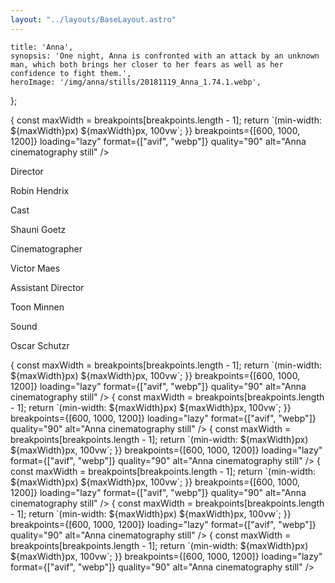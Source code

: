 ```yaml
---
layout: "../layouts/BaseLayout.astro"
---
```

    title: 'Anna',
    synopsis: 'One night, Anna is confronted with an attack by an unknown man, which both brings her closer to her fears as well as her confidence to fight them.',
    heroImage: '/img/anna/stills/20181119_Anna_1.74.1.webp',
};

<ProjectHero title={meta.title} synopsis={meta.synopsis} heroImage={meta.heroImage} />

<section class="hero">    
    <div class="hero-content">
        <Picture
            src='/img/anna/stills/20181119_Anna_1.76.1.webp'
            sizes={(breakpoints) => {
                const maxWidth = breakpoints[breakpoints.length - 1];
                return `(min-width: ${maxWidth}px) ${maxWidth}px, 100vw`;
            }}
            breakpoints={[600, 1000, 1200]}
            loading="lazy"   
            format={["avif", "webp"]}
            quality="90"
            alt="Anna cinematography still"        
        />
    </div>
</section>

<section class="hero" >
    <div id="credits" class="hero-content grid grid-cols-2 gap-2 text-base-200">            
        <p class="text-right font-light">Director</p>
        <p class="text-left font-bold">Robin Hendrix</p>
        <p class="text-right font-light">Cast</p>
        <p class="text-left font-bold">Shauni Goetz</p>
        <p class="text-right font-light">Cinematographer</p>
        <p class="text-left font-bold">Victor Maes</p>
        <p class="text-right font-light">Assistant Director</p>
        <p class="text-left font-bold">Toon Minnen</p>
        <p class="text-right font-light">Sound</p>
        <p class="text-left font-bold">Oscar Schutzr</p>
    </div>  
</section>

<section class="hero">    
    <div class="hero-content flex-col">
        <Picture
            src='/img/anna/stills/20181119_Anna_1.77.1.webp'
            sizes={(breakpoints) => {
                const maxWidth = breakpoints[breakpoints.length - 1];
                return `(min-width: ${maxWidth}px) ${maxWidth}px, 100vw`;
            }}
            breakpoints={[600, 1000, 1200]}
            loading="lazy"   
            format={["avif", "webp"]}
            quality="90"
            alt="Anna cinematography still"        
        />
        <Picture
            src='/img/anna/stills/20181119_Anna_1.69.1.webp'
            sizes={(breakpoints) => {
                const maxWidth = breakpoints[breakpoints.length - 1];
                return `(min-width: ${maxWidth}px) ${maxWidth}px, 100vw`;
            }}
            breakpoints={[600, 1000, 1200]}
            loading="lazy"   
            format={["avif", "webp"]}
            quality="90"
            alt="Anna cinematography still"        
        />
        <Picture
            src='/img/anna/stills/20181119_Anna_1.70.1.webp'
            sizes={(breakpoints) => {
                const maxWidth = breakpoints[breakpoints.length - 1];
                return `(min-width: ${maxWidth}px) ${maxWidth}px, 100vw`;
            }}
            breakpoints={[600, 1000, 1200]}
            loading="lazy"   
            format={["avif", "webp"]}
            quality="90"
            alt="Anna cinematography still"        
        />
        <Picture
            src='/img/anna/stills/20181119_Anna_1.71.2.webp'
            sizes={(breakpoints) => {
                const maxWidth = breakpoints[breakpoints.length - 1];
                return `(min-width: ${maxWidth}px) ${maxWidth}px, 100vw`;
            }}
            breakpoints={[600, 1000, 1200]}
            loading="lazy"   
            format={["avif", "webp"]}
            quality="90"
            alt="Anna cinematography still"        
        />
        <Picture
            src='/img/anna/stills/20181119_Anna_1.78.1.webp'
            sizes={(breakpoints) => {
                const maxWidth = breakpoints[breakpoints.length - 1];
                return `(min-width: ${maxWidth}px) ${maxWidth}px, 100vw`;
            }}
            breakpoints={[600, 1000, 1200]}
            loading="lazy"   
            format={["avif", "webp"]}
            quality="90"
            alt="Anna cinematography still"        
        />
        <Picture
            src='/img/anna/stills/20181119_Anna_1.74.1.webp'
            sizes={(breakpoints) => {
                const maxWidth = breakpoints[breakpoints.length - 1];
                return `(min-width: ${maxWidth}px) ${maxWidth}px, 100vw`;
            }}
            breakpoints={[600, 1000, 1200]}
            loading="lazy"   
            format={["avif", "webp"]}
            quality="90"
            alt="Anna cinematography still"        
        />
    </div>
</section>